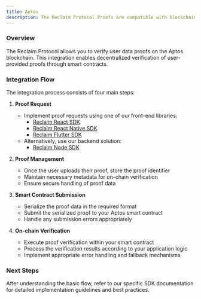 ```yaml
---
title: Aptos
description: The Reclaim Protocol Proofs are compatible with blockchain applications and can be seamlessly integrated with Aptos blockchain.
---
```


### Overview
The Reclaim Protocol allows you to verify user data proofs on the Aptos blockchain. This integration enables decentralized verification of user-provided proofs through smart contracts.

### Integration Flow

The integration process consists of four main steps:

1. **Proof Request**
   - Implement proof requests using one of our front-end libraries:
     - [Reclaim React SDK](/js/frontend-example)
     - [Reclaim React Native SDK](/react-native)
     - [Reclaim Flutter SDK](/flutter)
   - Alternatively, use our backend solution:
     - [Reclaim Node SDK](/js/backend-example)

2. **Proof Management**
   - Once the user uploads their proof, store the proof identifier
   - Maintain necessary metadata for on-chain verification
   - Ensure secure handling of proof data

3. **Smart Contract Submission**
   - Serialize the proof data in the required format
   - Submit the serialized proof to your Aptos smart contract
   - Handle any submission errors appropriately

4. **On-chain Verification**
   - Execute proof verification within your smart contract
   - Process the verification results according to your application logic
   - Implement appropriate error handling and fallback mechanisms

### Next Steps
After understanding the basic flow, refer to our specific SDK documentation for detailed implementation guidelines and best practices.